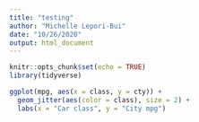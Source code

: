 ```yaml
---
title: "testing"
author: "Michelle Lepori-Bui"
date: "10/26/2020"
output: html_document
---
```


```r
knitr::opts_chunk$set(echo = TRUE)
library(tidyverse)
```

```r
ggplot(mpg, aes(x = class, y = cty)) +
  geom_jitter(aes(color = class), size = 2) +
  labs(x = "Car class", y = "City mpg")
```

